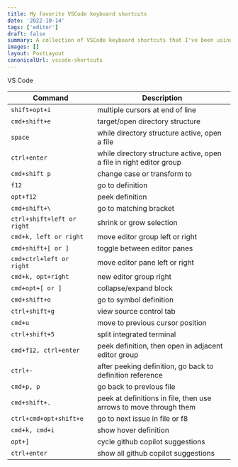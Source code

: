 ```yaml
---
title: My favorite VSCode keyboard shortcuts
date: '2022-10-14'
tags: ['editor']
draft: false
summary: A collection of VSCode keyboard shortcuts that I've been using over the past two years.
images: []
layout: PostLayout
canonicalUrl: vscode-shortcuts
---
```


VS Code

| Command                    | Description                                                         |
| -------------------------- | ------------------------------------------------------------------- |
| `shift+opt+i`              | multiple cursors at end of line                                     |
| `cmd+shift+e`              | target/open directory structure                                     |
| `space`                    | while directory structure active, open a file                       |
| `ctrl+enter`               | while directory structure active, open a file in right editor group |
| `cmd+shift p`              | change case or transform to                                         |
| `f12`                      | go to definition                                                    |
| `opt+f12`                  | peek definition                                                     |
| `cmd+shift+\`              | go to matching bracket                                              |
| `ctrl+shift+left or right` | shrink or grow selection                                            |
| `cmd+k, left or right`     | move editor group left or right                                     |
| `cmd+shift+[ or ]`         | toggle between editor panes                                         |
| `cmd+ctrl+left or right`   | move editor pane left or right                                      |
| `cmd+k, opt+right`         | new editor group right                                              |
| `cmd+opt+[ or ]`           | collapse/expand block                                               |
| `cmd+shift+o`              | go to symbol definition                                             |
| `ctrl+shift+g`             | view source control tab                                             |
| `cmd+u`                    | move to previous cursor position                                    |
| `ctrl+shift+5`             | split integrated terminal                                           |
| `cmd+f12, ctrl+enter`      | peek definition, then open in adjacent editor group                 |
| `ctrl+-`                   | after peeking definition, go back to definition reference           |
| `cmd+p, p`                 | go back to previous file                                            |
| `cmd+shift+.`              | peek at definitions in file, then use arrows to move through them   |
| `ctrl+cmd+opt+shift+e`     | go to next issue in file or f8                                      |
| `cmd+k, cmd+i`             | show hover definition                                               |
| `opt+]`                    | cycle github copilot suggestions                                    |
| `ctrl+enter`               | show all github copilot suggestions                                 |
